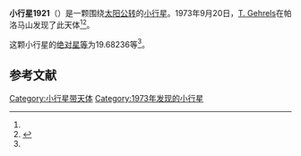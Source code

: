 {{Infobox planet
| bgcolour = #FFFFC0
| name = 1921 Pala
| symbol = 
| image = 
| caption = 
| discovery = yes
| discovery_ref = 
| discoverer = [[T._Gehrels|T. Gehrels]]
| discovery_site = [[帕洛马山|帕洛马山]] 
| discovered = 1973年9月20日
| designations = yes
| mp_name = 
| named_after = 
| alt_names = 
| mp_category = [[外小行星带|外小行星带]]
| orbit_ref = <ref name="a">[http://ssd.jpl.nasa.gov/sbdb.cgi?sstr=1921 1921 Pala] {{Wayback|url=http://ssd.jpl.nasa.gov/sbdb.cgi?sstr=1921 |date=20201122053306 }}，小行星數據庫瀏覽器（JPL Small-Body Database Browser）－[[美国国家航空航天局|美国国家航空航天局]]喷气推进实验室</ref>
| epoch = 2456400.5 (2013年4月18日更新)
| aphelion = {{convert|4.5778467|AU|km|3|abbr=on|lk=out}}
| perihelion = {{convert|1.9975419|AU|km|3|abbr=on}}
| semimajor = {{convert|3.2876943|AU|km|3|abbr=on}}
| eccentricity = 0.3924186
| period = 2177.386738 [[日|日]]<br />5.96[[儒略年|儒略年]]
| avg_speed = 
| inclination = 19.24149
| asc_node = 352.33182
| mean_anomaly = 
| arg_peri = 19.68236
| satellites = 
| physical_characteristics = yes
| dimensions = 
| mass = 
| density = 
| surface_grav = 
| escape_velocity = 
| sidereal_day = 
| axial_tilt = 
| pole_ecliptic_lat = 
| pole_ecliptic_lon = 
| albedo = 
| temperatures= 
| temp_name1 = 
| mean_temp_1 = 
| max_temp_1 = 
| temp_name2 = 
| max_temp_2 = 
| spectral_type = 
| abs_magnitude = 19.68236
}}

'''小行星1921'''（{{lang-en|1921 Pala}}）是一颗围绕[[太阳|太阳]][[公转|公转]]的[[小行星|小行星]]。1973年9月20日，[[T._Gehrels|T. Gehrels]]在帕洛马山发现了此天体<ref name="a" /><ref>{{cite news|title=小行星列表|url=http://cfa-www.harvard.edu/iau/lists/NumberedMPs.txt|accessdate=2013-07-08|newspaper=哈佛大学|archive-date=2008-05-17|archive-url=https://web.archive.org/web/20080517010638/http://cfa-www.harvard.edu/iau/lists/NumberedMPs.txt|dead-url=no}}</ref>。

这颗小行星的[[绝对星等|绝对星等]]为19.68236等<ref name="a" />。

==参考文献==
{{reflist}}
{{Minor Planet Number|[[小行星1920|小行星1920]]|[[小行星1922|小行星1922]]}}

{{小天体}}

[[Category:小行星带天体|Category:小行星带天体]]
[[Category:1973年发现的小行星|Category:1973年发现的小行星]]

{{asteroid-stub}}